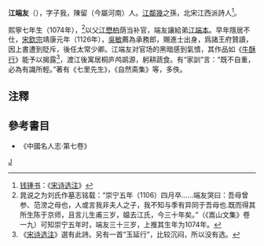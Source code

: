 '''江端友'''（{{bd|1074年||1134年||Jiang江}}），字子我，陳留（今屬河南）人。[[江鄰幾|江鄰幾]]之孫，北宋江西派詩人<ref>[[钱锺书|钱锺书]]：《[[宋诗选注|宋诗选注]]》</ref>。

熙寧七年生（1074年），<ref>晁说之为刘氏作墓志铭载：“崇宁五年（1106）四月卒……端友哭曰：吾母曾参、范滂之母也，人或言我非夫人之子，我不知与季有异同于吾母也.既而得其所生陈于京师，且言儿生甫三岁，媪去江氏，今三十年矣。”（《嵩山文集》卷一九）可知崇宁五年时，端友三十三岁，上推其生年为1074年。</ref>以父[[江懋柏|江懋柏]]荫当补官，端友讓給弟[[江端本|江端本]]。早年隱居不仕，[[宋欽宗|宋欽宗]]靖康元年（1126年），[[吳敏|吳敏]]薦為承務郎，賜進士出身，爲諸王府贊讀，因上書遭到貶斥，後任太常少卿。江端友对官场的黑暗感到氣憤，其作品如《[[牛酥行|牛酥行]]》能予以揭露<ref>《[[宋诗选注|宋诗选注]]》選有此詩。另有一首“玉延行”，比较沉闷，所以没有选。</ref>，渡江後寓居桐庐鸬鹚源，躬耕蔬食。有“家訓”言：“既不自重，必為有識所輕。”著有《七里先生》，《自然斋集》等，多佚。

==注釋==
{{reflist}}
==參考書目==
*《中國名人志·第七卷》
[[Category:宋朝詩人|J]]